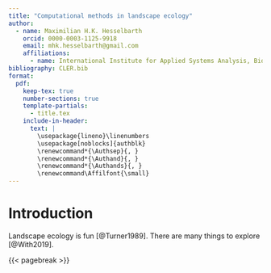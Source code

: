 ```yaml
---
title: "Computational methods in landscape ecology"
author:
  - name: Maximilian H.K. Hesselbarth
    orcid: 0000-0003-1125-9918
    email: mhk.hesselbarth@gmail.com
    affiliations:
      - name: International Institute for Applied Systems Analysis, Biodiversity, Ecology, and Conservation Group, Laxenburg (Austria)
bibliography: CLER.bib
format:
  pdf:
    keep-tex: true
    number-sections: true
    template-partials: 
      - title.tex
    include-in-header: 
      text: | 
        \usepackage{lineno}\linenumbers
        \usepackage[noblocks]{authblk}
        \renewcommand*{\Authsep}{, }
        \renewcommand*{\Authand}{, }
        \renewcommand*{\Authands}{, }
        \renewcommand\Affilfont{\small}
---
```


# Introduction

Landscape ecology is fun [@Turner1989].
There are many things to explore [@With2019].

{{< pagebreak >}}
